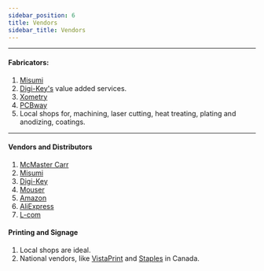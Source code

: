 ```yaml
---
sidebar_position: 6
title: Vendors
sidebar_title: Vendors
---
```


---

#### Fabricators:

1. [Misumi](https://us.misumi-ec.com/)
2. [Digi-Key's](https://www.digikey.ca/en/resources/product-services) value added services.
3. [Xometry](https://www.xometry.com/)
4. [PCBway](https://www.pcbway.com/)
5. Local shops for, machining, laser cutting, heat treating, plating and anodizing, coatings.

---

#### Vendors and Distributors

1. [McMaster Carr](https://www.mcmaster.com/)
2. [Misumi](https://us.misumi-ec.com/)
3. [Digi-Key](https://www.digikey.ca/)
4. [Mouser](https://www.mouser.ca/)
5. [Amazon](https://www.amazon.ca/)
6. [AliExpress](https://www.aliexpress.com/)
7. [L-com](https://www.l-com.com/)

#### Printing and Signage

1. Local shops are ideal.
2. National vendors, like [VistaPrint](https://www.vistaprint.ca/) and [Staples](https://www.staples.ca/) in Canada.
